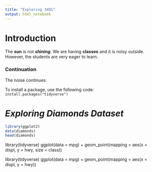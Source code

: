 ```yaml
---
title: "Exploring 34DS"
output: html_notebook
---
```


# Introduction

The **sun** is not ***shining***. We are having **classes** and it is noisy outside. However, the students are very eager to learn.  

### Continuation

The noise continues.

To install a package, use the following code: `install.packages("tidyverse")`

# ***Exploring Diamonds Dataset***

```r
library(ggplot2)
data(diamonds)
head(diamonds)
```


library(tidyverse)
ggplot(data = mpg) +
 geom_point(mapping = aes(x = displ, y = hwy, size = class))

library(tidyverse)
ggplot(data = mpg) +
 geom_point(mapping = aes(x = displ, y = hwy))
